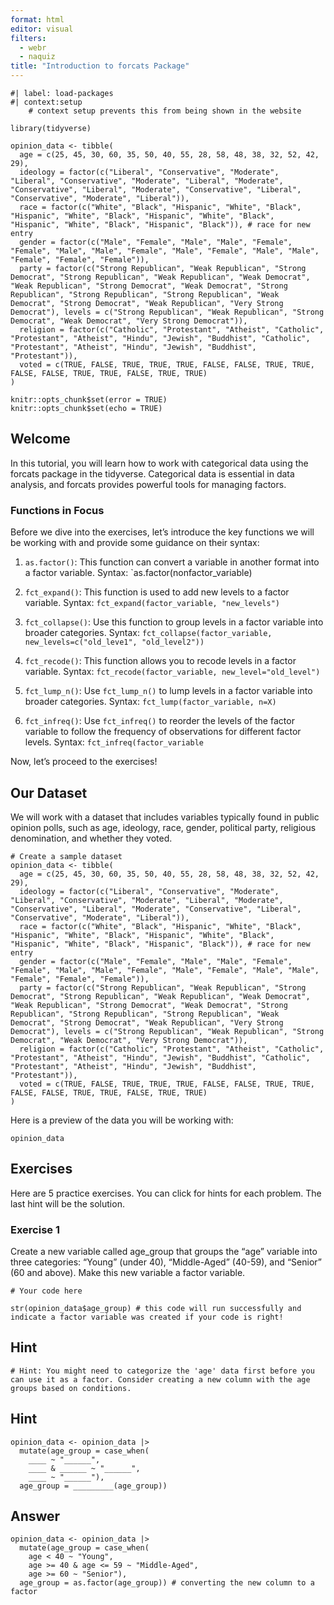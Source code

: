 ```yaml
---
format: html
editor: visual
filters: 
  - webr
  - naquiz
title: "Introduction to forcats Package"
---
```


```webr-r
#| label: load-packages
#| context:setup
    # context setup prevents this from being shown in the website

library(tidyverse)

opinion_data <- tibble(
  age = c(25, 45, 30, 60, 35, 50, 40, 55, 28, 58, 48, 38, 32, 52, 42, 29), 
  ideology = factor(c("Liberal", "Conservative", "Moderate", "Liberal", "Conservative", "Moderate", "Liberal", "Moderate", "Conservative", "Liberal", "Moderate", "Conservative", "Liberal", "Conservative", "Moderate", "Liberal")), 
  race = factor(c("White", "Black", "Hispanic", "White", "Black", "Hispanic", "White", "Black", "Hispanic", "White", "Black", "Hispanic", "White", "Black", "Hispanic", "Black")), # race for new entry
  gender = factor(c("Male", "Female", "Male", "Male", "Female", "Female", "Male", "Male", "Female", "Male", "Female", "Male", "Male", "Female", "Female", "Female")), 
  party = factor(c("Strong Republican", "Weak Republican", "Strong Democrat", "Strong Republican", "Weak Republican", "Weak Democrat", "Weak Republican", "Strong Democrat", "Weak Democrat", "Strong Republican", "Strong Republican", "Strong Republican", "Weak Democrat", "Strong Democrat", "Weak Republican", "Very Strong Democrat"), levels = c("Strong Republican", "Weak Republican", "Strong Democrat", "Weak Democrat", "Very Strong Democrat")),
  religion = factor(c("Catholic", "Protestant", "Atheist", "Catholic", "Protestant", "Atheist", "Hindu", "Jewish", "Buddhist", "Catholic", "Protestant", "Atheist", "Hindu", "Jewish", "Buddhist", "Protestant")), 
  voted = c(TRUE, FALSE, TRUE, TRUE, TRUE, FALSE, FALSE, TRUE, TRUE, FALSE, FALSE, TRUE, TRUE, FALSE, TRUE, TRUE) 
)

knitr::opts_chunk$set(error = TRUE)
knitr::opts_chunk$set(echo = TRUE)
```

## Welcome

In this tutorial, you will learn how to work with categorical data using the forcats package in the tidyverse. Categorical data is essential in data analysis, and forcats provides powerful tools for managing factors.

### Functions in Focus

Before we dive into the exercises, let's introduce the key functions we will be working with and provide some guidance on their syntax:

1.  `as.factor()`: This function can convert a variable in another format into a factor variable. Syntax: \`as.factor(nonfactor_variable)

2.  `fct_expand()`: This function is used to add new levels to a factor variable. Syntax: `fct_expand(factor_variable, "new_levels")`

3.  `fct_collapse()`: Use this function to group levels in a factor variable into broader categories. Syntax: `fct_collapse(factor_variable, new_levels=c("old_leve1", "old_level2"))`

4.  `fct_recode()`: This function allows you to recode levels in a factor variable. Syntax: `fct_recode(factor_variable, new_level="old_level")`

5.  `fct_lump_n()`: Use `fct_lump_n()` to lump levels in a factor variable into broader categories. Syntax: `fct_lump(factor_variable, n=X)`

6.  `fct_infreq()`: Use `fct_infreq()` to reorder the levels of the factor variable to follow the frequency of observations for different factor levels. Syntax: `fct_infreq(factor_variable`

Now, let's proceed to the exercises!

## Our Dataset

We will work with a dataset that includes variables typically found in public opinion polls, such as age, ideology, race, gender, political party, religious denomination, and whether they voted.

```webr-r
# Create a sample dataset
opinion_data <- tibble(
  age = c(25, 45, 30, 60, 35, 50, 40, 55, 28, 58, 48, 38, 32, 52, 42, 29), 
  ideology = factor(c("Liberal", "Conservative", "Moderate", "Liberal", "Conservative", "Moderate", "Liberal", "Moderate", "Conservative", "Liberal", "Moderate", "Conservative", "Liberal", "Conservative", "Moderate", "Liberal")), 
  race = factor(c("White", "Black", "Hispanic", "White", "Black", "Hispanic", "White", "Black", "Hispanic", "White", "Black", "Hispanic", "White", "Black", "Hispanic", "Black")), # race for new entry
  gender = factor(c("Male", "Female", "Male", "Male", "Female", "Female", "Male", "Male", "Female", "Male", "Female", "Male", "Male", "Female", "Female", "Female")), 
  party = factor(c("Strong Republican", "Weak Republican", "Strong Democrat", "Strong Republican", "Weak Republican", "Weak Democrat", "Weak Republican", "Strong Democrat", "Weak Democrat", "Strong Republican", "Strong Republican", "Strong Republican", "Weak Democrat", "Strong Democrat", "Weak Republican", "Very Strong Democrat"), levels = c("Strong Republican", "Weak Republican", "Strong Democrat", "Weak Democrat", "Very Strong Democrat")),
  religion = factor(c("Catholic", "Protestant", "Atheist", "Catholic", "Protestant", "Atheist", "Hindu", "Jewish", "Buddhist", "Catholic", "Protestant", "Atheist", "Hindu", "Jewish", "Buddhist", "Protestant")), 
  voted = c(TRUE, FALSE, TRUE, TRUE, TRUE, FALSE, FALSE, TRUE, TRUE, FALSE, FALSE, TRUE, TRUE, FALSE, TRUE, TRUE) 
)

```

Here is a preview of the data you will be working with:

```webr-r
opinion_data

```

## Exercises

Here are 5 practice exercises. You can click for hints for each problem. The last hint will be the solution.

### Exercise 1

Create a new variable called age_group that groups the "age" variable into three categories: "Young" (under 40), "Middle-Aged" (40-59), and "Senior" (60 and above). Make this new variable a factor variable.

```webr-r
# Your code here

str(opinion_data$age_group) # this code will run successfully and indicate a factor variable was created if your code is right!
```


:::::{.question}

::::
::: {.callout-tip collapse="true" icon="false"}
## Hint
```webr-r
# Hint: You might need to categorize the 'age' data first before you can use it as a factor. Consider creating a new column with the age groups based on conditions.
```
:::

::: {.callout-tip collapse="true" icon="false"}
## Hint
```webr-r
opinion_data <- opinion_data |> 
  mutate(age_group = case_when(
    ____ ~ "______",
    ____ & ______ ~ "______",
    ____ ~ "______"), 
  age_group = _________(age_group)) 
```
:::

::: {.callout-note collapse="true" icon="false"}
## Answer

```webr-r
opinion_data <- opinion_data |> 
  mutate(age_group = case_when(
    age < 40 ~ "Young",
    age >= 40 & age <= 59 ~ "Middle-Aged",
    age >= 60 ~ "Senior"), 
  age_group = as.factor(age_group)) # converting the new column to a factor
```

:::
